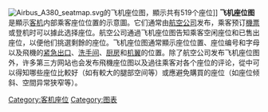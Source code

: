 {{Expand language|1=en|time=2020-12-11T14:19:41+00:00}}
[[Image:Airbus_A380_seatmap.svg|thumb]]的飞机座位图，顯示共有519个座位]]
'''飞机座位图'''是顯示[[客机|客机]]内部乘客座位位置的示意圖。它们通常由[[航空公司|航空公司]]发布，乘客预订[[機票|機票]]或登机时可以據此选择座位。航空公司通過飞机座位图告知乘客空闲座位和已售出座位，以便他们挑選剩餘的座位。飞机座位图通常顯示座位位置、座位编号和字母以及飛機的[[紧急出口|紧急出口]]、[[洗手间|洗手间]]、[[厨房|厨房]]和[[机翼|机翼]]的位置。除了航空公司发布飞机座位图外，许多第三方网站也会发布飛機座位图以及過往乘客对各个座位的评论，從中可以得知哪些座位比較好（如有較大的腿部空间等）或應避免購買的座位（如座位倾斜、空間异常狭窄等）。

{{商業空中旅行}}
[[Category:客机座位|Category:客机座位]]
[[Category:图表|Category:图表]]
